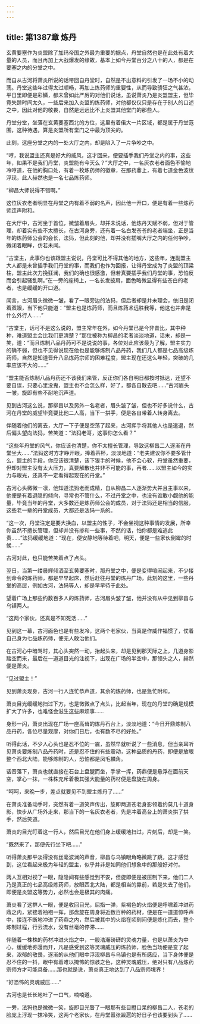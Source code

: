 ```yaml
---
---
---
```

title: 第1387章 炼丹
---



玄黄要塞作为炎盟除了加玛帝国之外最为重要的据点，丹堂自然也是在此处有着大量的人员，而且再加上大战爆发的缘故，基本上如今丹堂百分之八十的人，都是在要塞之内的分堂之中。

而自从古河将萧炎所说的话带回自丹堂时，自然是不出意料的引发了一场不小的动荡。丹堂这些年过得太过顺畅，再加上炼药师的重要性，从而导致骄狂之气甚浓，平日里即便是彩鳞，都未曾如此严厉的对他们说话，虽说萧炎乃是炎盟盟主，但毕竟失踪时间太久，一些后来加入炎盟的炼药师，对他都仅仅只是存在于别人的口述之中，因此对他的敬畏，自然是远远比不上炎盟其他堂门的那些人。

丹堂分堂，坐落在玄黄要塞西北的方位，这里有着偌大一片区域，都是属于丹堂范围，这种待遇，算是炎盟所有堂门之中最为顶尖的。

此刻，这座分堂之内的一处大厅之内，却是陷入了一片争吵之中。

“哼，我说盟主还真是好大的威风，这才回来，便要插手我们丹堂之内的事，这些年，如果不是我们丹堂，炎盟能有今天么？”大厅之中，一名灰衣老者面色不愉地冷哼道，在他的胸口处，有着一枚炼药师的徽章，在那药鼎上，有着七道金色波纹浮现，此人赫然也是一名七品炼药师。

“柳昌大师说得不错啊。”

这位灰衣老者明显在丹堂之内有着不弱的名声，因此他一开口，便是有着一些炼药师连声附和。

在大厅中，古河坐于首位，微皱着眉头，却并未说话，他炼丹天赋不弱，但对于管理，却着实有些不太擅长，在古河身旁，还有着一名白发苍苍的老者端坐，正是当年的炼药师公会的会长，法犸，但此刻的他，却并没有插嘴大厅之内的任何争吵，微闭着眼眸，仿若未闻。

“古堂主，此事你也该跟盟主说说，丹堂可比不得其他的地方，这些年，连副盟主大人都是未曾插手我们丹堂的事，而我们也作为回报，让得丹堂成为了炎盟的顶梁柱，盟主此次力挽狂澜，我们的确也很感激，但若真要插手我们丹堂的事，恐怕反而会引起骚乱啊。”在一旁的座椅上，一名长发披肩，面色略微显得有些苍白的老者，也是缓缓的开口道。

闻言，古河眉头微微一皱，看了一眼旁边的法犸，但后者却是并未理会，依旧是闭着双眼，当下他只能道：“盟主也是炼药师，而且炼药术远胜我等，他这也并非是什么外行人……”

“古堂主，话可不是这么说的，盟主常年在外，如今丹堂已是今非昔比，其中种种，难道盟主会比我们更清楚？”那位被称为柳昌的老者淡淡地道，话末，却是一笑，道：“而且炼制八品丹药可不是说说的事，各位对此应该最为了解，盟主实力的确不弱，但也不见得说现在他也是能够炼制八品丹药，我们几人都是七品高级炼药师，自然是知道晋升八品炼药宗师的困难程度，盟主现在还这么年轻，突破的几率应该不大的……”

“盟主能否炼制八品丹药还不该我们来管，反正你们各自明日都按时抵达，还望不要自误，只要心里没鬼，盟主也不会怎么样，好了，都各自散去吧……”古河眉头一皱，旋即有些不耐地沉声道。

见到古河这么说，那柳昌以及另外一名老者，眉头皱了皱，但也不好多说什么，古河在丹堂的威望毕竟要比他二人高，当下一拱手，便是各自带着人转身离去。

伴随着他们的离去，大厅一下子便是空荡了起来，古河挥手将其他人也是遣退，然后偏头望向法犸，苦笑道：“法犸老哥，这事你怎么看？”

“这些年丹堂的风气，你应该也清楚，你不太擅长管理，导致这柳昌二人逐渐在丹堂坐大……”法犸这时方才睁开眼，捧着茶杯，淡淡地道：“老夫建议你不要多管什么，盟主的手段，你应该很清楚，该下狠手的时候，他不会心软，丹堂虽然重要，但却对盟主没有太大压力，真要解散也并非不可能的事，再者……以盟主如今的实力与眼光，还真不一定看得起现在的丹堂。”

古河心头微微一凛，他知道法犸老而成精，自从柳昌二人逐渐势大并且主事以来，他便是有着退隐的倾向，寻常也不管什么，不过丹堂之中，也没有谁敢小觑他的能量，毕竟当年的丹堂，大多数还是炼药师公会的成员，对于法犸还是相当的信服，这些老一辈的丹堂成员，大都还是法犸一系的。

“这一次，丹堂注定是要大换血，以盟主的性子，不会坐视这种事情的发展，所幸你虽然不擅长管理，但却并没有掺和一些事，不然的话，怕你都是难逃此责……”法犸缓缓地道：“现在，便安静地等待着吧，明天，便是一些家伙倒霉的时候……”

古河对此，也只能苦笑着点了点头。

翌日，当第一缕晨辉倾洒至玄黄要塞时，那丹堂之中，便是变得喧闹起来，不少接到命令的炼药师，都是早早起床，然后赶往丹堂的炼丹广场，此刻的这里，一些丹堂的高层，例如古河，法犸等人，却是早早待于此处。

望着广场上那些约数百多人的炼药师，古河眉头皱了皱，他并没有从中见到柳昌与乌镇两人。

“这两个家伙，还真是不知死活……”

见到这一幕，古河面色也是有些发冷，这两个老家伙，当真是作威作福惯了，仗着自己身为七品炼药师，便无人敢治他们。

在古河心中暗骂时，其心头突然一动，抬起头来，却是见到那天际之上，几道身影踏空而来，最后在一道道目光的注视下，出现在广场的半空中，那领头之人，赫然便是萧炎。

“见过盟主！”

见到萧炎现身，古河一行人连忙恭声道，其余的炼药师，也是急忙附和。

萧炎目光缓缓地扫过下方，也是微微点了点头，比起当年，现在的丹堂的确是规模扩大了许多，也难怪会滋生这些麻烦事……

身形一闪，萧炎出现在广场一座高耸的炼丹石台上，淡淡地道：“今日开鼎炼制八品丹药，各位尽量观摩，对你们日后，也有数不尽的好处。”

听得此话，不少人心头也是忍不位的一震，虽然早就听说了一些消息，但当亲耳听见萧炎要炼制八品丹药时，还是忍不住的有些震动，这种品质的丹药，即便是放眼整个西北大陆，能够炼制的人，恐怕都是凤毛麟角。

话音落下，萧炎也就直接在石台上盘腿而坐，手掌一挥，药鼎便是悬浮在面前天空，掌心一抹，一株株充斥着极其强大能量的药材便是盘旋在周身。

“呵呵，来晚一步，差点就要见不到盟主炼丹了……”

在萧炎准备动手时，突然有着一道笑声传出，旋即两道苍老身影领着约莫几十道身影，快步从广场外走来，那当下的一名灰衣老者，先是冲着高台上的萧炎拱了拱手，然后笑道。

萧炎的目光盯着这一行人，然后目光在他们身上缓缓地扫过，片刻后，却是一笑。

“既然来了，那便先行坐下吧……”

听得萧炎那平淡得没有丝毫波澜的声音，柳昌与乌镇眼角略微跳了跳，这才感觉到，这位看起来极为年轻的盟主，似乎并非是如同他们想象中的那般好对付。

两人互相对视了一眼，隐隐间有些感觉到不安，但旋即便是被压制下来，他们二人乃是真正的七品高级炼药师，放眼西北大陆，都是相当的靠前，若是失去了他们，即便是炎盟这等势力，必然也会是极其的肉痛。

萧炎看了这群人一眼，便是收回目光，屈指一弹，紫褐色的火焰便是呼啸着冲进药鼎之内，紧接着袖袍一挥，那盘旋在周身将近数百种的药材，便是在一道道惊呼声中，接连不断地冲进了药鼎之内，然后被其中的火焰在顷刻间便是炼化而去，整个炼制过程，行云流水，没有丝毫的停滞……

伴随着一株株的药材冲进火焰之中，一股浩瀚磅礴的灵魂力量，也是以萧炎为中心，缓缓地弥漫而开，凡是感受到这等灵魂威压的炼药师，脸色当场便是变了起来，浓郁的敬畏，逐渐的从他们眼中浮现柳昌与乌镇也是有所感应，当下身体便是忍不住的一抖，眼中有着难以掩怖的惊骇之色，这种灵魂威压，绝对只有八品炼药宗师方才可能具备……那也就是说，萧炎真正地达到了八品宗师境界！

“好恐怖的灵魂威压……”

古河也是长长地吐了一口气，喃喃道。

一旁，法犸也是微微一笑，旋即目光瞥了一眼那有些目瞪口呆的柳昌二人，苍老的脸庞上浮现一抹冷笑，这两个老家伙，在丹堂嚣张跋扈的好日子也该要到头了……